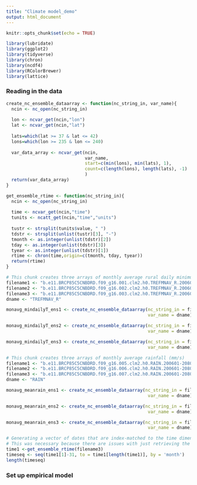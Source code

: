 ```yaml
---
title: "Climate model_demo"
output: html_document
---
```


```r
knitr::opts_chunk$set(echo = TRUE)
```


```r
library(lubridate)
library(ggplot2)
library(tidyverse)
library(chron)
library(ncdf4)
library(RColorBrewer)
library(lattice)
```

### Reading in the data

```r
create_nc_ensemble_dataarray <- function(nc_string_in, var_name){
  ncin <- nc_open(nc_string_in)
  
  lon <- ncvar_get(ncin,"lon")
  lat <- ncvar_get(ncin,"lat")
  
  lats=which(lat >= 37 & lat <= 42)
  lons=which(lon >= 235 & lon <= 240)
  
  var_data_array <- ncvar_get(ncin, 
                              var_name, 
                              start=c(min(lons), min(lats), 1), 
                              count=c(length(lons), length(lats), -1)
                              )
  return(var_data_array)
}

get_ensemble_rtime <- function(nc_string_in){
  ncin <- nc_open(nc_string_in)
  
  time <- ncvar_get(ncin,"time")
  tunits <- ncatt_get(ncin,"time","units")
  
  tustr <- strsplit(tunits$value, " ")
  tdstr <- strsplit(unlist(tustr)[3], "-")
  tmonth <- as.integer(unlist(tdstr)[2])
  tday <- as.integer(unlist(tdstr)[3])
  tyear <- as.integer(unlist(tdstr)[1])
  rtime <- chron(time,origin=c(tmonth, tday, tyear))
  return(rtime)
}

```
```r
# This chunk creates three arrays of monthly average rural daily minimum temperature (degrees C)
filename1 <- "b.e11.BRCP85C5CNBDRD.f09_g16.001.clm2.h0.TREFMNAV_R.200601-208012.nc"
filename2 <- "b.e11.BRCP85C5CNBDRD.f09_g16.002.clm2.h0.TREFMNAV_R.200601-208012.nc"
filename3 <- "b.e11.BRCP85C5CNBDRD.f09_g16.003.clm2.h0.TREFMNAV_R.200601-208012.nc"
dname <- "TREFMNAV_R"

monavg_mindailyT_ens1 <- create_nc_ensemble_dataarray(nc_string_in = filename1, 
                                                      var_name = dname) - 273.15

monavg_mindailyT_ens2 <- create_nc_ensemble_dataarray(nc_string_in = filename2, 
                                                      var_name = dname) - 273.15

monavg_mindailyT_ens3 <- create_nc_ensemble_dataarray(nc_string_in = filename3, 
                                                      var_name = dname) - 273.15
```
```r
# This chunk creates three arrays of monthly average rainfall (mm/s)
filename1 <- "b.e11.BRCP85C5CNBDRD.f09_g16.005.clm2.h0.RAIN.200601-208012.nc"
filename2 <- "b.e11.BRCP85C5CNBDRD.f09_g16.006.clm2.h0.RAIN.200601-208012.nc"
filename3 <- "b.e11.BRCP85C5CNBDRD.f09_g16.007.clm2.h0.RAIN.200601-208012.nc"
dname <- "RAIN"

monavg_meanrain_ens1 <- create_nc_ensemble_dataarray(nc_string_in = filename1, 
                                                      var_name = dname) 

monavg_meanrain_ens2 <- create_nc_ensemble_dataarray(nc_string_in = filename2, 
                                                      var_name = dname) 

monavg_meanrain_ens3 <- create_nc_ensemble_dataarray(nc_string_in = filename3, 
                                                      var_name = dname) 
```
```r
# Generating a vector of dates that are index-matched to the time dimension (length 900) in the climate data arrays
# This was necessary because there are issues with just retrieving the time dimension like Sam did in her example code (I think there are errors in her code that she missed)
time1 <-get_ensemble_rtime(filename3)
timeseq <- seq(time1[1]-31, to = time1[length(time1)], by = 'month')
length(timeseq)
```

### Set up empirical model





